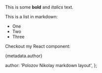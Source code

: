  
This is some **bold** and _italics_ text.
 
This is a list in markdown:
 
- One
- Two
- Three
 
Checkout my React component:

{metadata.author}

<PowerIcon className="w-20" />

  author: 'Polozov Nikolay markdown layout',
};
